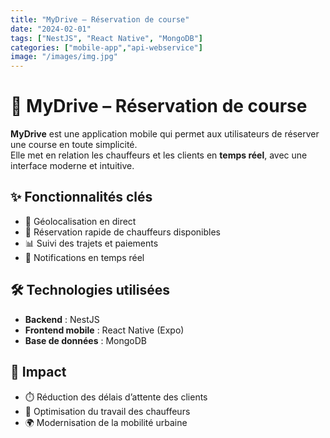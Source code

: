 ```yaml
---
title: "MyDrive – Réservation de course"
date: "2024-02-01"
tags: ["NestJS", "React Native", "MongoDB"]
categories: ["mobile-app","api-webservice"]
image: "/images/img.jpg"
---
```


# 🚖 MyDrive – Réservation de course

**MyDrive** est une application mobile qui permet aux utilisateurs de réserver une course en toute simplicité.  
Elle met en relation les chauffeurs et les clients en **temps réel**, avec une interface moderne et intuitive.

## ✨ Fonctionnalités clés
- 📍 Géolocalisation en direct  
- 🚕 Réservation rapide de chauffeurs disponibles  
- 📊 Suivi des trajets et paiements  
- 🔔 Notifications en temps réel  

## 🛠️ Technologies utilisées
- **Backend** : NestJS  
- **Frontend mobile** : React Native (Expo)  
- **Base de données** : MongoDB  

## 🚀 Impact
- ⏱️ Réduction des délais d’attente des clients  
- 🚗 Optimisation du travail des chauffeurs  
- 🌍 Modernisation de la mobilité urbaine

